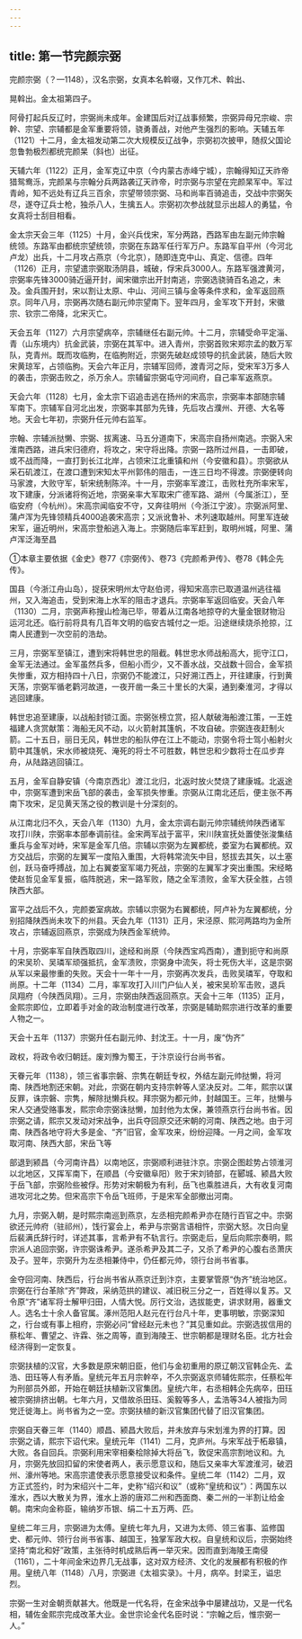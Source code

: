 ```yaml
---
---
---
```

title: 第一节完颜宗弼
---



完颜宗弼（？—1148），汉名宗弼，女真本名斡啜，又作兀术、斡出、

晃斡出。金太祖第四子。

阿骨打起兵反辽时，宗弼尚未成年。金建国后对辽战事频繁，宗弼异母兄宗峻、宗幹、宗望、宗辅都是金军重要将领，骁勇善战，对他产生强烈的影响。天辅五年（1121）十二月，金太祖发动第二次大规模反辽战争，宗弼初次披甲，随叔父国论忽鲁勃极烈都统完颜杲（斜也）出征。

天辅六年（1122）正月，金军克辽中京（今内蒙古赤峰宁城），宗翰得知辽天祚帝猎鸳鸯泺，完颜杲与宗翰分兵两路袭辽天祚帝，时宗弼与宗望在完颜杲军中。军过青岭，知不远处有辽兵三百余，宗望带领宗弼、马和尚率百骑追击，交战中宗弼矢尽，遂夺辽兵士枪，独杀八人，生擒五人。宗弼初次参战就显示出超人的勇猛，令女真将士刮目相看。

金太宗天会三年（1125）十月，金兴兵伐宋，军分两路，西路军由左副元帅宗翰统领。东路军由都统宗望统领，宗弼在东路军任行军万户。东路军自平州（今河北卢龙）出兵，十二月攻占燕京（今北京），随即连克中山、真定、信德。四年（1126）正月，宗望遣宗弼取汤阴县，城破，俘宋兵3000人。东路军强渡黄河，宗弼率先锋3000骑近逼开封，闻宋徽宗出开封南逃，宗弼选骁骑百名追之，未及。金兵围开封，宋以割让太原、中山、河间三镇与金等条件求和，金军返回燕京。同年八月，宗弼再次随右副元帅宗望南下。翌年四月，金军攻下开封，宋徽宗、钦宗二帝降，北宋灭亡。

天会五年（1127）六月宗望病卒，宗辅继任右副元帅。十二月，宗辅受命平定淄、青（山东境内）抗金武装，宗弼在其军中。进入青州，宗弼首败宋郑宗孟的数万军队，克青州。既而攻临朐，在临朐附近，宗弼先破赵成领导的抗金武装，随后大败宋黄琼军，占领临朐。天会六年正月，宗辅军回师，渡青河之际，受宋军3万多人的袭击，宗弼击败之，杀万余人。宗辅留宗弼屯守河间府，自己率军返燕京。

天会六年（1128）七月，金太宗下诏追击逃在扬州的宋高宗，宗弼率本部随宗辅军南下。宗辅军自河北出发，宗弼率其部为先锋，先后攻占濮州、开德、大名等地。天会七年初，宗弼升任元帅右监军。

宗翰、宗辅派挞懒、宗弼、拔离速、马五分道南下，宋高宗自扬州南逃。宗弼入宋淮南西路，进兵宋归德府，将攻之，宋守将出降。宗弼一路所过州县，一击即破，或不战而降，一直打到长江北岸，占领宋江北重镇和州（今安徽和县）。宗弼欲从采石矶渡江，在渡口遭到宋知太平州郭伟的阻击，一连三日均不得渡。宗弼便转向马家渡，大败守军，斩宋统制陈淬。十一月，宗弼率军渡江，击败杜充所率宋军，攻下建康，分派诸将徇近地，宗弼亲率大军取宋广德军路、湖州（今属浙江），至临安府（今杭州）。宋高宗闻临安不守，又奔往明州（今浙江宁波）。宗弼派阿里、蒲卢浑为先锋领精兵4000追袭宋高宗；又派讹鲁补、术列速取越州。阿里军连破宋军，逼近明州，宋高宗登船逃入海上。宗弼随后率军赶到，取明州城，阿里、蒲卢浑泛海至昌

①本章主要依据《金史》卷77《宗弼传》、卷73《完颜希尹传》、卷78《韩企先传》。

国县（今浙江舟山岛），捉获宋明州太守赵伯谔，得知宋高宗已取道温州逃往福州，又入海追击，受到宋海上水军的阻击才退兵。宗弼率军返回临安。天会八年（1130）二月，宗弼声称搜山检海已毕，带着从江南各地掠夺的大量金银财物沿运河北还。临行前将具有几百年文明的临安古城付之一炬。沿途继续烧杀抢掠，江南人民遭到一次空前的浩劫。

三月，宗弼军至镇江，遭到宋将韩世忠的阻截。韩世忠水师战船高大，扼守江口，金军无法通过。金军虽然兵多，但船小而少，又不善水战，交战数十回合，金军损失惨重，双方相持四十八日，宗弼仍不能渡江，只好溯江西上，开往建康，行到黄天荡，宗弼军循老鹳河故道，一夜开凿一条三十里长的大渠，通到秦淮河，才得以逃回建康。

韩世忠追至建康，以战船封锁江面。宗弼张榜立赏，招人献破海船渡江策，一王姓福建人贪赏献策：海船无风不动，以火箭射其篷帆，不攻自破。宗弼连夜赶制火箭。二十五日，丽日无风，韩世忠的船队停在江上不能动，宗弼令将士驾小船射火箭中其篷帆，宋水师被烧死、淹死的将士不可胜数，韩世忠和少数将士在瓜步弃舟，从陆路逃回镇江。

五月，金军自静安镇（今南京西北）渡江北归，北返时放火焚烧了建康城。北返途中，宗弼军遭到宋岳飞部的袭击，金军损失惨重。宗弼从江南北还后，便主张不再南下攻宋，足见黄天荡之役的教训是十分深刻的。

从江南北归不久，天会八年（1130）九月，金太宗调右副元帅宗辅统帅陕西诸军攻打川陕，宗弼率本部奉调前往。金宋两军战于富平，宋川陕宣抚处置使张浚集结重兵与金军对峙，宋军是金军几倍。宗辅以宗弼为左翼都统，娄室为右翼都统。双方交战后，宗弼的左翼军一度陷入重围，大将韩常流矢中目，怒拔去其矢，以土塞创，跃马奋呼搏战，加上右翼娄室军竭力死战，宗弼的左翼军才突出重围。宋经略使赵哲见金军复振，临阵脱逃，宋一路军败，随之全军溃败，金军大获全胜，占领陕西大部。

富平之战后不久，完颜娄室病故。宗辅以宗弼为右翼都统，阿卢补为左翼都统，分别招降陕西尚未攻下的州县。天会九年（1131）正月，宋泾原、熙河两路均为金所攻占，宗辅返回燕京，宗弼成为陕西金军统帅。

十月，宗弼率军自陕西取四川，途经和尚原（今陕西宝鸡西南），遭到扼守和尚原的宋吴玠、吴璘军顽强抵抗，金军溃败，宗弼身中流矢，将士死伤大半，这是宗弼从军以来最惨重的失败。天会十一年十一月，宗弼再次发兵，击败吴璘军，夺取和尚原。十二年（1134）二月，率军攻打入川门户仙人关，被宋吴玠军击败，退兵凤翔府（今陕西凤翔）。三月，宗弼由陕西返回燕京。天会十三年（1135）正月，金熙宗即位，立即着手对金的政治制度进行改革，宗弼是辅助熙宗进行改革的重要人物之一。

天会十五年（1137）宗弼升任右副元帅、封沈王。十一月，废“伪齐”

政权，将政令收归朝廷。废刘豫为蜀王，于汴京设行台尚书省。

天眷元年（1138），领三省事宗磐、宗隽在朝廷专权，外结左副元帅挞懒，将河南、陕西地割还宋朝。对此，宗弼在朝内支持宗幹等人坚决反对。二年，熙宗以谋反罪，诛宗磐、宗隽，解除挞懒兵权。拜宗弼为都元帅，封越国王。三年，挞懒与宋人交通受赂事发，熙宗命宗弼诛挞懒，加封他为太保，兼领燕京行台尚书省。因宗弼之请，熙宗又发动对宋战争，出兵夺回原交还宋朝的河南、陕西之地。由于河南、陕西各地守将大多是金、“齐”旧官，金军攻来，纷纷迎降。一月之间，金军攻取河南、陕西大部，宋岳飞等

部退到颍昌（今河南许昌）以南地区，宗弼顺利进驻汴京。宗弼企图趁势占领淮河以北地区，又挥军南下，在顺昌（今安徽阜阳）败于宋刘锜部，在郾城、颍昌大败于岳飞部，宗弼险些被俘。形势对宋朝极为有利，岳飞也乘胜进兵，大有收复河南进攻河北之势。但宋高宗下令岳飞班师，于是宋军全部撤出河南。

九月，宗弼入朝，是时熙宗南巡到燕京，左丞相完颜希尹亦在随行百官之中。宗弼欲还元帅府（驻祁州），饯行宴会上，希尹与宗弼言语相忤，宗弼大怒。次日向皇后裴满氏辞行时，详述其事，言希尹有不轨言行。宗弼走后，皇后向熙宗奏明，熙宗派人追回宗弼，许宗弼诛希尹。遂杀希尹及其二子，又杀了希尹的心腹右丞萧庆及子。翌年，宗弼升为左丞相兼侍中，仍任都元帅，领行台尚书省事。

金夺回河南、陕西后，行台尚书省从燕京迁到汴京，主要掌管原“伪齐”统治地区。宗弼在行台革除“齐”弊政，采纳范拱的建议、减旧税三分之一，百姓得以复苏。又令原“齐”诸军将士解甲归田，人情大悦。厉行文治，选拔能吏，讲求财用，器重文人。选名士十余人备官属。涿州范阳人赵元在行台凡十年，吏事明敏，宗弼深知之，行台或有事上相府，宗弼必问“曾经赵元未也？”其见重如此。宗弼选拔信用的蔡松年、曹望之、许霖、张之周等，直到海陵王、世宗朝都是理财名臣。北方社会经济得到一定恢复。

宗弼扶植的汉官，大多数是原宋朝旧臣，他们与金初重用的原辽朝汉官韩企先、孟浩、田珏等人有矛盾。皇统元年五月宗幹卒，不久宗弼返京师辅佐熙宗，任蔡松年为刑部员外郎，开始在朝廷扶植新汉官集团。皇统六年，右丞相韩企先病卒，田珏被宗弼排挤出朝。七年六月，又借故杀田珏、奚毅等多人，孟浩等34人被指为同党迁徙海上。尚书省为之一空。宗弼扶植的新汉官集团代替了旧汉官集团。

宗弼自天眷三年（1140）顺昌、颍昌大败后，并未放弃与宋划淮为界的打算。因宗弼之请，熙宗下诏代宋。皇统元年（1141）二月，克庐州。与宋军战于柘皋镇，大败。各自回兵。宗弼利用宋宰相秦桧除掉大将岳飞，敦促宋高宗割地议和。九月，宗弼先放回扣留的宋使者两人，表示愿意议和，随后又亲率大军渡淮河，破泗州、濠州等地。宋高宗遣使表示愿意接受议和条件。皇统二年（1142）二月，双方正式签约，时为宋绍兴十二年，史称“绍兴和议”（或称“皇统和议”）：两国东以淮水，西以大散关为界，淮水上游的唐邓二州和西面商、秦二州的一半割让给金朝。南宋向金称臣，输纳岁币银、绢二十五万两、匹。

皇统二年三月，宗弼进为太傅。皇统七年九月，又进为太师、领三省事、监修国史、都元帅、领行台尚书省事、越国王，独掌军政大权。自皇统和议后，宗弼始终坚持“南北和好”政策，主张待时机成熟后再一举灭宋。因而直到海陵王南侵（1161），二十年间金宋边界几无战事，这对双方经济、文化的发展都有积极的作用。皇统八年（1148）八月，宗弼进《太祖实录》。十月，病卒。封梁王，谥忠烈。

宗弼一生对金朝贡献甚大。他既是一代名将，在金宋战争中屡建战功，又是一代名相，辅佐金熙宗完成改革大业。金世宗论金代名臣时说：“宗翰之后，惟宗弼一人。”